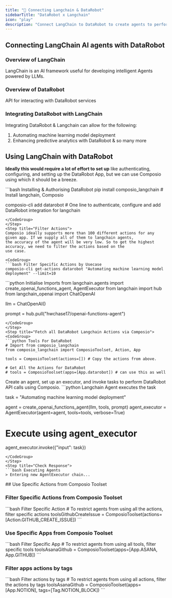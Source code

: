 ```yaml
---
title: "🚀 Connecting Langchain & DataRobot"
sidebarTitle: "DataRobot x Langchain"
icon: "play"
description: "Connect LangChain to DataRobot to create agents to perform tasks using natural language"
---
```


## Connecting LangChain AI agents with DataRobot

### Overview of LangChain

LangChain is an AI framework useful for developing intelligent Agents powered by LLMs.

### Overview of DataRobot

API for interacting with DataRobot services

### Integrating DataRobot with LangChain

Integrating DataRobot & Langchain can allow for the following:

1. Automating machine learning model deployment
2. Enhancing predictive analytics with DataRobot
& so many more

## Using LangChain with DataRobot

<Steps>
<Step title="Setting Up the Environment">

**Ideally this would require a lot of effort to set up** like authenticating, configuring, and setting up the DataRobot App, but we can use Composio using which it should be a breeze.

<CodeGroup>
```bash Installing & Authorising DataRobot
pip install composio_langchain # Install langchain, Composio 

composio-cli add datarobot # One line to authenticate, configure and add DataRobot integration for langchain
```
</CodeGroup>
</Step>
<Step title="Filter Actions">
Composio ideally supports more than 100 different actions for any given app. If we supply all of them to langchain agents, 
the accuracy of the agent will be very low. So to get the highest accuracy, we need to filter the actions based on the 
use case.

<CodeGroup>
```bash Filter Specific Actions by Usecase
composio-cli get-actions datarobot "Automating machine learning model deployment" --limit=10
```
</CodeGroup>

</Step>
<Step title="Import Base Packages">

<CodeGroup>
```python Initialise Imports
from langchain.agents import create_openai_functions_agent, AgentExecutor
from langchain import hub
from langchain_openai import ChatOpenAI


llm = ChatOpenAI()

prompt = hub.pull("hwchase17/openai-functions-agent")
```
</CodeGroup>
</Step>
<Step title="Fetch all DataRobot Langchain Actions via Composio">
<CodeGroup>
```python Tools For DataRobot
# Import from composio_langchain
from composio_langchain import ComposioToolset, Action, App

tools = ComposioToolset(actions=[]) # Copy the actions from above. 

# Get All the Actions for DataRobot
# tools = ComposioToolset(apps=[App.datarobot]) # can use this as well
```
</CodeGroup>
</Step>
<Step title="Execute the Agent">
Create an agent, set up an executor, and invoke tasks to perform DataRobot API calls using Composio. 
<CodeGroup>
```python Langchain Agent executes the task

task = "Automating machine learning model deployment"

agent = create_openai_functions_agent(llm, tools, prompt)
agent_executor = AgentExecutor(agent=agent, tools=tools, verbose=True)

# Execute using agent_executor
agent_executor.invoke({"input": task})
```
</CodeGroup>
</Step>
<Step title="Check Response">
```bash Executing Agents
> Entering new AgentExecutor chain...
```
</Step>
</Steps>
## Use Specific Actions from Composio Toolset

### Filter Specific Actions from Composio Toolset

<CodeGroup>
```bash Filter Specific Action
# To restrict agents from using all the actions, filter specific actions
toolsGithubCreateIssue = ComposioToolset(actions=[Action.GITHUB_CREATE_ISSUE])
```
</CodeGroup>

### Use Specific Apps from Composio Toolset
<CodeGroup>
```bash Filter Specific App
# To restrict agents from using all tools, filter specific tools
toolsAsanaGithub = ComposioToolset(apps=[App.ASANA, App.GITHUB])
```
</CodeGroup>

### Filter apps actions by tags 
<CodeGroup>
```bash Filter actions by tags
# To restrict agents from using all actions, filter the actions by tags
toolsAsanaGithub = ComposioToolset(apps=[App.NOTION], tags=[Tag.NOTION_BLOCK])
```
</CodeGroup>

